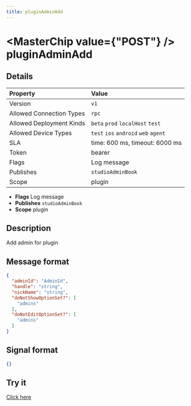 ```yaml
---
title: pluginAdminAdd
---
```



# <MasterChip value={"POST"} /> pluginAdminAdd

## Details

| Property | Value | 
| :--- | :--- | 
| Version | `v1` |
| Allowed Connection Types | `rpc`  |
| Allowed Deployment Kinds | `beta` `prod` `localHost` `test`  |
| Allowed Device Types | `test` `ios` `android` `web` `agent`  |
| SLA | time: 600 ms, timeout: 6000 ms |
| Token | bearer |
| Flags | Log message |
| Publishes | `studioAdminBook`  |
| Scope | plugin |


- **Flags** Log message
- **Publishes** `studioAdminBook` 
- **Scope** plugin


## Description

Add admin for plugin

## Message format

```json
{
  "adminId": "AdminId",
  "handle": "string",
  "nickName": "string",
  "doNotShowOptionSet?": [
    "admins"
  ],
  "doNotEditOptionSet?": [
    "admins"
  ]
}
```

## Signal format

```json
{}
```

## Try it

[Click here](https://web.neome.ai/api?path=studio_studioMain_pluginAdminAdd)

